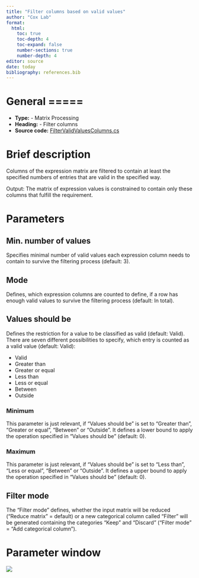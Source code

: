 ```yaml
---
title: "Filter columns based on valid values"
author: "Cox Lab"
format: 
  html:
    toc: true
    toc-depth: 4
    toc-expand: false
    number-sections: true
    number-depth: 4
editor: source
date: today
bibliography: references.bib
---
```


# General =====

-   **Type:** - Matrix Processing
-   **Heading:** - Filter columns
-   **Source code:** [FilterValidValuesColumns.cs](https://github.com/JurgenCox/perseus-plugins/blob/master/PerseusPluginLib/Filter/FilterValidValuesColumns.cs)

# Brief description

Columns of the expression matrix are filtered to contain at least the specified numbers of entries that are valid in the specified way.

Output: The matrix of expression values is constrained to contain only these columns that fulfill the requirement.

```{=html}
<!-- This comment and the line above it must be preserved when editing this file!
The recommended sections are these, but they may be changed on a case by case basis.
===== Detailed description =====
===== Parameters =====
===== Theoretical background =====
===== Examples =====
Make changes only below this line! -->
```
# Parameters

## Min. number of values

Specifies minimal number of valid values each expression column needs to contain to survive the filtering process (default: 3).

## Mode

Defines, which expression columns are counted to define, if a row has enough valid values to survive the filtering process (default: In total).

## Values should be

Defines the restriction for a value to be classified as valid (default: Valid).
There are seven different possibilities to specify, which entry is counted as a valid value (default: Valid):

-   Valid
-   Greater than
-   Greater or equal
-   Less than
-   Less or equal
-   Between
-   Outside

### Minimum

This parameter is just relevant, if "Values should be" is set to "Greater than", "Greater or equal", "Between" or "Outside".
It defines a lower bound to apply the operation specified in "Values should be" (default: 0).

### Maximum

This parameter is just relevant, if "Values should be" is set to "Less than", "Less or equal", "Between" or "Outside".
It defines a upper bound to apply the operation specified in "Values should be" (default: 0).

## Filter mode

The "Filter mode" defines, whether the input matrix will be reduced ("Reduce matrix" = default) or a new categorical column called "Filter" will be generated containing the categories "Keep" and "Discard" ("Filter mode" = "Add categorical column").

# Parameter window

![](images/filter_columns-filter_columns_based_on_valid_values-edited.png)
